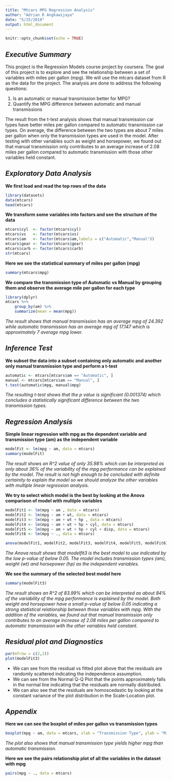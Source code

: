 ```yaml
---
title: "Mtcars MPG Regression Analysis"
author: "Adrian R Angkawijaya"
date: "5/25/2018"
output: html_document
---
```


```r
knitr::opts_chunk$set(echo = TRUE)
```
## *Executive Summary*

This project is the Regression Models course project by coursera. The goal of this project is to explore and see the relationship between a set of variables with miles per gallon (mpg). We will use the mtcars dataset from R as the data for the project. The analysis are done to address the following questions:

1. Is an automatic or manual transmission better for MPG?
2. Quantify the MPG difference between automatic and manual transmissions

The result from the t-test analysis shows that manual transmission car types have better miles per gallon compared to automatic transmission car types. On average, the difference between the two types are about 7 miles per gallon when only the transmission types are used in the model. After testing with other variables such as weight and horsepower, we found out that manual transmission only contributes to an average increase of 2.08 miles per gallon compared to automatic transmission with those other variables held constant.

## *Exploratory Data Analysis*

**We first load and read the top rows of the data**
```r
library(datasets)
data(mtcars)
head(mtcars)
```

**We transform some variables into factors and see the structure of the data**
```r
mtcars$cyl  <- factor(mtcars$cyl)
mtcars$vs   <- factor(mtcars$vs)
mtcars$am   <- factor(mtcars$am,labels = c("Automatic","Manual"))
mtcars$gear <- factor(mtcars$gear)
mtcars$carb <- factor(mtcars$carb)
str(mtcars)
```

**Here we see the statistical summary of miles per gallon (mpg)**
```r
summary(mtcars$mpg)
```

**We compare the transmission type of Automatic vs Manual by grouping them and observe the average mile per gallon for each type**
```r
library(dplyr)
mtcars %>%
    group_by(am) %>%
    summarize(mean = mean(mpg))
```
*The result shows that manual transmission has an average mpg of 24.392 while automatic transmission has an average mpg of  17.147 which is approximately 7 average mpg lower.*

## *Inference Test*

**We subset the data into a subset containing only automatic and another only manual transmission type and perform a t-test**
```r
automatic <- mtcars[mtcars$am == "Automatic", ]
manual <- mtcars[mtcars$am == "Manual", ]
t.test(automatic$mpg, manual$mpg)
```
*The resulting t-test shows that the p value is significant (0.001374) which concludes a statistically significant difference between the two transmission types.*

## *Regression Analysis*

**Simple linear regression with mpg as the dependent variable and transmission type (am) as the independent variable**
```r
modelFit <- lm(mpg ~ am, data = mtcars)
summary(modelFit)
```
*The result shows an R^2 value of only 35.98% which can be interpreted as only about 36% of the variability of the mpg performance can be explained by the model. The result is not high enough to be concluded with definite certainity to explain the model so we should analyze the other variables with multiple linear regression analysis.*

**We try to select which model is the best by looking at the Anova comparison of model with multiple variables**
```r
modelFit1 <- lm(mpg ~ am , data = mtcars) 
modelFit2 <- lm(mpg ~ am + wt, data = mtcars) 
modelFit3 <- lm(mpg ~ am + wt + hp , data = mtcars) 
modelFit4 <- lm(mpg ~ am + wt + hp + cyl, data = mtcars) 
modelFit5 <- lm(mpg ~ am + wt + hp + cyl + disp, data = mtcars) 
modelFit6 <- lm(mpg ~ ., data = mtcars) 

anova(modelFit1, modelFit2, modelFit3, modelFit4, modelFit5, modelFit6)
```
*The Anova result shows that modelfit3 is the best model to use indicated by the low p-value of below 0.05. The model includes transmission types (am), weight (wt) and horsepower (hp) as the independent variables.*

**We see the summary of the selected best model here**
```r
summary(modelFit3)
```
*The result shows an R^2 of 83.99% which can be interpreted as about 84% of the variability of the mpg performance is explained by the model. Both weight and horsepower have a small p-value of below 0.05 indicating a strong statistical relationship between those variables with mpg. With the addition of the variables, we found out that manual transmission only contributes to an average increase of 2.08 miles per gallon compared to automatic transmission with the other variables held constant.*


## *Residual plot and Diagnostics*
```r
par(mfrow = c(2,2))
plot(modelFit3)
```

* We can see from the residual vs fitted plot above that the residuals are randomly scattered indicating the independence assumption.
* We can see from the Normal Q-Q Plot that the points approximately falls in the normal line indicating that the residuals are normally distributed.
* We can also see that the residuals are homoscedastic by looking at the constant variance of the plot distribution in the Scale-Location plot.

## *Appendix*

**Here we can see the boxplot of miles per gallon vs transmission types**
```r
boxplot(mpg ~ am, data = mtcars, xlab = "Transmission Type", ylab = "Miles per Gallon")
```

*The plot also shows that manual transmission type yields higher mpg than automatic transmission.*

**Here we see the pairs relationship plot of all the variables in the dataset with mpg**
```r
pairs(mpg ~ ., data = mtcars)
```